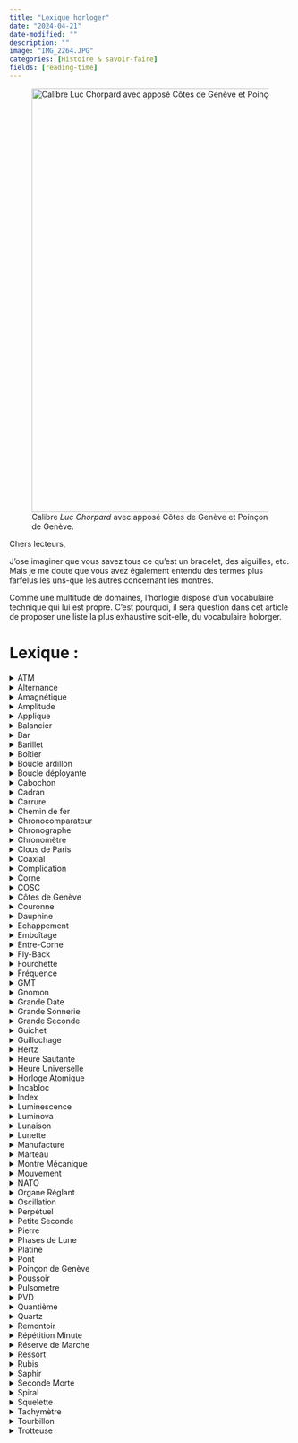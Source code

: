 ```yaml
---
title: "Lexique horloger"
date: "2024-04-21"
date-modified: ""
description: ""
image: "IMG_2264.JPG"
categories: [Histoire & savoir-faire] 
fields: [reading-time]
---
```


![Calibre *Luc Chorpard* avec apposé Côtes de Genève et Poinçon de Genève.](IMG_2265.JPG){fig-align="center" width="20cm"}

Chers lecteurs,

J'ose imaginer que vous savez tous ce qu'est un bracelet, des aiguilles, etc. Mais je me doute que vous avez également entendu des termes plus farfelus les uns-que les autres concernant les montres.

Comme une multitude de domaines, l'horlogie dispose d'un vocabulaire technique qui lui est propre. C'est pourquoi, il sera question dans cet article de proposer une liste la plus exhaustive soit-elle, du vocabulaire holorger.

# **Lexique :**

<details>

<summary>ATM</summary>

<br> Abbréviation d' « atmosphère normale », ATM est une unité de pression indiquant l'étanchéité d'une montre. Par exemple, une montre offrant une étanchéité de 10ATM résiste à une pression de 10 bars, soit 100 mètres de profondeur. Cependant, c'est une indication à ne pas prendre au premier degré. Par exemple, la plongée requiert une capacité de 20ATM minimum.

![Tudor Pelagos, étenchéité de 50 ATM](atm.jpeg){fig-align="center" width="10cm"}

</details>

<details>

<summary>Alternance</summary>

<br> Déplacement d'un pendule ou d'un balancier entre deux positions extrêmes (A' \> A »). Deux alternances, soit un aller-retour, constituent une oscillation, soit le fameux « tic-tac » d'une montre. En règle générale, un balancier compte 5 oscillations par seconde (fréquence de marche de 18,000 alternances à l'heure -- 2,5Hz), 8 oscillations par seconde (fréquence de marche de 28,800 alternances à l'heure -- 4Hz) ou 10 oscillations par seconde (fréquence de marche de 36,000 alternances à l'heure -- 5Hz).

</details>

<details>

<summary>Amagnétique</summary>

<br> Se dit d'une montre dont le fonctionnement des organes réglants ne sont pas affectés par le magnétisme. La majorité des pièces d'horlogerie étant fabriquées à partir de métaux et d'alliages ferreux, celles-ci sont habituellement déréglées par les champs magnétiques. La définition d'une montre antimagnétique est régie par la norme ISO 764, celle-ci devant être apte à fonctionner après une exposition accidentelle à un champ de 4800 A/m (soit 60 gauss).

![](amagnétisme.webp){fig-align="center" width="10cm"}

</details>

<details>

<summary>Amplitude</summary>

<br> Angle maximum entre les deux positions extrêmes d'une pendule ou d'un balancier (A\>A »). Cela équivaut au trajet complet effectué par le balancier lors d'une alternance. En règle générale, l'amplitude d'un balancier se situe entre 180° et 315°. Si l'amplitude dépasse cette valeur, le balancier peut buter contre la fourchette, ce que les horlogers appellent le rabattement.

![](amplitude.jpeg){fig-align="center" width="10cm"}

</details>

<details>

<summary>Applique</summary>

<br> Les appliques sont les index ou marquages découpés dans une plaque métallique puis apposés à même le cadran, soit par collage ou par rivetage.

![](appliques.jpeg){fig-align="center" width="10cm"}

</details>

<details>

<summary>Balancier</summary>

<br> Élément mobile généralement de forme circulaire, c'est l'organe qui règle la montre. Celui-ci oscille sur son axe de rotation et est accouplé au spiral, ressort lui permettant d'imprimer un mouvement de va-et-vient parfaitement régulier, appelé oscillation (le fameux « tic-tac »). Dans le cas des montres à quartz, le spiral est remplacé par un moteur électrique alimenté par une pile.

![](balancier.jpeg){fig-align="center" width="10cm"}

</details>

<details>

<summary>Bar</summary>

<br> Unité de pression atmosphérique de référence, 1 bar soit 1013 hectopascals, c'est un terme permettant d'indiquer l'étanchéité d'une montre (voir aussi ATM).

</details>

<details>

<summary>Barillet</summary>

<br> Le barillet est un ensemble formé d'une boîte cylindrique et d'une roue dentée fermée par un couvercle. Il permet d'accumuler l'énergie produite par le système de remontage pour ensuite la redistribuer aux différents engrenages du mouvement.

![](barillet.jpeg){fig-align="center" width="10cm"}

</details>

<details>

<summary>Boîtier</summary>

<br> Le boîtier (ou boîte) est la principale protection d'une montre et permet de protéger le mécanisme contre les chocs, l'humidité ainsi que la poussière. Il est composé d'une partie principale appelée carrure contenant le mouvement, le cadran et les aiguilles, à laquelle sont fixés les divers éléments extérieurs.

</details>

<details>

<summary>Boucle ardillon</summary>

<br> La boucle ardillon est le type de fermoir le plus classique, composé d'une pointe métallique articulée sur une boucle permettant de fermer le bracelet grâce à une perforation dans le brin percé.

</details>

<details>

<summary>Boucle déployante</summary>

<br> La boucle déployante est un fermoir articulé qui se déploie lors de son ouverture. Elle permet notamment à la montre de flotter autour du poignet en cas d'ouverture accidentelle.

</details>

<details>

<summary>Cabochon</summary>

<br> Désigne un type d'ornement utilisé sur la couronne et parfois sur le cadran. Il s'agit généralement d'une pierre précieuse ou fine, polie (et non taillée).

</details>

<details>

<summary>Cadran</summary>

<br> Le cadran est une pièce généralement métallique sur laquelle s'affiche des indications diverses telles que les heures, minutes et secondes.

</details>

<details>

<summary>Carrure</summary>

<br> La carrure est l'une des trois pièces maîtresses du boîtier qui accueille le mouvement. Elle se trouve entre le fond de boîte et la lunette de la montre.

</details>

<details>

<summary>Chemin de fer</summary>

<br> Échelle de minuterie imprimée sur le cadran qui se distingue de par sa ressemblance avec les rails d'un chemin de fer.

</details>

<details>

<summary>Chronocomparateur</summary>

<br> Appareil d'horloger permettant de tester rapidement la marche d'une montre, généralement en 1 à 3 minutes, grâce au son généré par les chocs de l'échappement. Ceux-ci sont ensuite transformés en émissions de courant éléctrique variable puis amplifiés. Un chronocomparateur permet notamment de de vérifier la précision d'une montre puis de détecter des anomalies.

</details>

<details>

<summary>Chronographe</summary>

<br> Un chronographe est une montre indiquant les heures, les minutes et les secondes, complétée d'une aiguille se mettant en marche/arrêt sur simple action d'un poussoir afin de mesurer la durée d'un événement. Il possède généralement des compteurs d'heures et minutes totalisant les tours de l'aiguille du chronographe.

</details>

<details>

<summary>Chronomètre</summary>

<br> Plus qu'un simple appareil de mesure du temps, en horlogerie, un chronomètre désigne une montre de haute précision ayant obtenu une certification de chronométrie par une organisation spécialisée, neutre et officielle. On recense notamment le Contrôle Officiel Suisse des Chronomètres (COSC), l'observatoire de Genève ou celui de Neuchâtel mais aussi le METAS-Cert

</details>

<details>

<summary>Clous de Paris</summary>

<br> Type de guillochage que l'on retrouve sur des cadrans très classiques, composé de lignes entrecroisée set creusées, formant de petites pyramides.

</details>

<details>

<summary>Coaxial</summary>

<br> Par définition, le terme coaxial signifie « sur le même axe » et désigne donc un mouvement possédant plusieurs aiguilles sur le même axe (heures, minutes, secondes).

</details>

<details>

<summary>Complication</summary>

<br> La complication désigne toute autre fonction qu'une montre peut posséder autre que l'indication des heures, minutes et secondes. Cela comprend par exemple le calendrier perpétuel, le tourbillon, les fuseaux horaires, le chronographe ou encore les phases de lune.

</details>

<details>

<summary>Corne</summary>

<br> Solidaires de la carrure et situées aux extrémités du boîtier, les cornes ont pour fonction d'accrocher le bracelet à la montre. La petite barrette qui s'y loge grâce à de petits trous, passant aussi à l'intérieur du bracelet afin de le maintenir, est également appelée entre-corne.

</details>

<details>

<summary>COSC</summary>

<br> Le Contrôle Officiel Suisse des Chronomètres (COSC), est une association à but non lucratif qui s'occupe de décerner le titre de chronomètre certifié. Pour cela, un système de mesures et de contrôles sur une durée de 15 jours a été rigoureusement mis en place afin de gager la fiabilité et la qualité des montres de manière individuelle (et non par collection). Pour une montre mécanique, l'écart de marche toléré selon les températures et positions testées se situe entre -4 et +6 secondes par jour.

</details>

<details>

<summary>Côtes de Genève</summary>

<br> La décoration en **côtes de Genève** est un type de finition présent sur nombre de mouvements d'horlogerie, principalement pour les platines. Cette décoration est formée de stries parallèles, ondulées, usinées dans le métal à l'aide d'un outil rotatif abrasif qui effectue des passes successives parallèles. Ce type de finition est emblématique de l'horlogerie suisse depuis le fin du [xix]{.smallcaps}^e^ siècle. Les sillons avaient historiquement le rôle de capturer les poussières afin d'éviter qu'elles viennent bloquer les engrenages, cependant la fonction de ces finitions est maintenant surtout décorative.

</details>

<details>

<summary>Couronne</summary>

<br> La couronne (de remontoir) est un bouton présent à l'extérieur du boîtier permettant de remonter le mouvement manuellement ainsi que de régler l'heure de la montre.

</details>

<details>

<summary>Dauphine</summary>

<br> Reprenant la forme d'un triangle effilé dont la forme se continue vers l'embase, les aiguilles dauphines affichent généralement un certain relief sur leur partie centrale, créant des facettes jouant avec les reflets de lumière.

</details>

<details>

<summary>Echappement</summary>

<br> Désigne le mécanisme positionné entre le rouage (l'ensemble des roues et pignons transmettant la force depuis le barillet) et l'organe réglant (ou régulateur -- soit le duo balancier et spiral -- permettant la division en périodes de temps). L'échappement permet d'interrompre le mouvement des roues afin de distribuer l'énergie au balancier à intervalles réguliers. La quasi-totalité des montres suisses utilisent un échappement à ancre composé de 3 groupes de pièces : la roue d'échappement, l'ancre et le double plateau.

</details>

<details>

<summary>Emboîtage</summary>

<br> Étape de l'assemblage d'une montre durant laquelle le mouvement est introduit puis fixé dans le boîtier.

</details>

<details>

<summary>Entre-Corne</summary>

<br> Espace situé entre les cornes d'un boîtier de montre. Sa mesure détermine généralement la largeur du bracelet pouvant être fixé au boîtier. Dans certains cas, l'entre-corne est aussi utilisée pour désigner la tige métallique (pompe) permettant de fixer le bracelet.

</details>

<details>

<summary>Fly-Back</summary>

<br> Aussi appelé « retour en vol », le fly-back est une fonction ayant été mise au point pour les pilotes d'avion, permettant de mesurer la durée d'un événement et de le remettre à zéro sans avoir à arrêter l'aiguille du chronographe.

</details>

<details>

<summary>Fourchette</summary>

<br> Partie de l'ancre ressemblant à une fourchette et faisant la liaison entre le balancier et l'échappement.

</details>

<details>

<summary>Fréquence</summary>

<br> Mesurée en hertz, la fréquence fait référence au nombre d'oscillations qu'effectue le balancier d'une montre en une seule seconde (généralement compris entre 5 et 10). Par vulgarisation, on la traduit souvent en nombre d'alternances par heure, soit 18000 (2,5Hz), 21600 (3Hz), 28800 (4Hz) ou 36000 (5Hz)

</details>

<details>

<summary>GMT</summary>

<br> Abbréviation signifiant « Greenwich Mean Time ». Ce terme désigne l'heure solaire au méridien de l'observatoire de Greenwich en Angleterre, soit un temps civil d'une durée de 24 heures commençant à minuit. Sur une montre, la fonction GMT fait référence à l'affichage d'un second fuseau horaire de façon simultanée avec l'heure locale.

</details>

<details>

<summary>Gnomon</summary>

<br> Le gnomon fut l'un des tout premiers dispositifs de mesure du temps. Ancêtre du cadran solaire, cet instrument astronomique est composé d'un corps placé à la verticale et projetant une ombre dont la longueur détermine les moments de la journée. Au lever et au coucher du soleil, elle est infinie tandis qu'elle est la plus courte à midi lorsque le soleil est à son plus haut.

</details>

<details>

<summary>Grande Date</summary>

<br> Cette complication horlogère permet l'affichage de la date via deux disques distincts, contrairement à une date traditionnelle qui s'affiche sur un seul disque. Le résultat est une date surdimensionnée, d'où son nom de grande date.

</details>

<details>

<summary>Grande Sonnerie</summary>

<br> Cette complication horlogère permet à la montre de sonner au passage des heures, mais également des quarts d'heure. Un bouton-poussoir permet d'activer la sonnerie à la demande. Le nombre de composants nécessaires à l'élaboration d'un tel mouvement en font la complication la plus complexe de toutes.

</details>

<details>

<summary>Grande Seconde</summary>

<br> La grande seconde fait référence à la trotteuse, soit l'aiguille indiquant les secondes au centre d'une montre. Ce terme s'oppose à la petite seconde parfois placée dans un petit cadran à 6 heures.

</details>

<details>

<summary>Guichet</summary>

<br> Petite ouverture située au niveau du cadran et sous laquelle est affichée diverses indications, notamment la date généralement à 3 heures. Un guichet peut aussi afficher d'autres informations telles que le jour, le mois, les phases lunaires, mais aussi les minutes/heures dans le cas d'une « montre à guichet ».

</details>

<details>

<summary>Guillochage</summary>

<br> Technique de gravure, effectuée à la main avec un burin ou à la machine avec un tour à guillocher, permettant de décorer une surface métallique de lignes droites ou de courbes symétriques. Généralement présent sur les cadrans, le guillochage peut aussi être appliqué sur le boîtier d'une montre.

</details>

<details>

<summary>Hertz</summary>

<br> Unité de mesure de fréquence d'un événement sur une seconde. En horlogerie, le Hertz (Hz) est utilisé pour mesurer la fréquence de marche d'un mouvement.

</details>

<details>

<summary>Heure Sautante</summary>

<br> Se dit d'une montre dont l'indication de l'heure se fait dans un guichet (généralement situé à midi) et dont le changement d'heure s'effectue par saut toutes les 60 minutes. Cette complication a été inventée par l'horloger français Blondeau dans les années 1830.

</details>

<details>

<summary>Heure Universelle</summary>

<br> Complication inventée par l'horloger suisse Louis Cottier, permettant à une montre d'afficher simultanément l'heure des 24 fuseaux horaires du monde. L'heure universelle (ou worldtimer en anglais) fonctionne grâce à un anneau rotatif gradué sur 24 heures qui pointe vers un anneau fixe marqué du nom des grandes villes qui représentent chaque fuseau.

</details>

<details>

<summary>Horloge Atomique</summary>

<br> Horloge de très haute précision dont le dispositif oscillant utilise la fréquence des radiations émises entre deux niveaux d'énergie d'atomes. La plus précise d'entre elles dévie d'une seconde tous les 16 milliards d'années.

</details>

<details>

<summary>Incabloc</summary>

<br> Marque déposée d'amortisseur de chocs permettant de conserver l'alignement des axes du balancier d'un mouvement mécanique. Composé d'un bloc renfermant un chaton, une pierre à trou, un contre-pivot et un ressort-lyre, ce système antichocs est le plus utilisé dans les calibres suisses.

</details>

<details>

<summary>Index</summary>

<br> L'index fait référence à un certain marquage des heures, soit les repères ayant progressivement remplacé les chiffres romains ou arabes allant généralement de 1 à 12 sur le cadran.

</details>

<details>

<summary>Luminescence</summary>

<br> Par définition la luminescence désigne l'émission de rayons de lumière. En horlogerie, il s'agit de la matière recouvrant l'index et les aiguilles permettant de lire l'heure dans l'obscurité. Le tritium fût la matière utilisée par le passé mais a été remplacée par le système LumiNova à cause de ses propriétés radioactives.

</details>

<details>

<summary>Luminova</summary>

<br> Le LumiNova est une pâte lumineuse composée d'ampoules de tritum qui permet d'emmagasiner la lumière pour ensuite la refléter une fois plongée dans l'obscurité. Cette matière a permis d'écarter les sels de radium présentes dans le tritium et ainsi évincer la propriété radioactive de cette matière.

</details>

<details>

<summary>Lunaison</summary>

<br> Aussi appelé mois lunaire, la lunaison désigne l'intervalle de temps séparant deux nouvelles lunes consécutives. Ce cycle complet fait approximativement 29,5 jours et se décompose en 8 phases : nouvelle lune, premier croissant, premier quartier, lune gibbeuse croissante, pleine lune, lune gibbeuse décroissante, dernier quartier et dernier croissant.

</details>

<details>

<summary>Lunette</summary>

<br> La lunette est l'un des éléments principaux du boîtier. Elle se trouve sur la partie supérieure, au-dessus de la carrure, et porte la glace de la montre. Celle-ci peut être tournante afin d'indiquer diverses informations telles que la durée d'un événement. Lorsqu'elle est unidirectionnelle, elle ne tourne que dans un seul sens, notamment pour les montres de plongée.

</details>

<details>

<summary>Manufacture</summary>

<br> Symbole de qualité en horlogerie, une manufacture désigne une fabrique produisant ses produits de manière artisanale, soit en quasi-totalité. Ce terme fait notamment écho à un mouvement entièrement développé par une marque.

</details>

<details>

<summary>Marteau</summary>

<br> Le marteau est une pièce métallique qui frappe les timbres afin de les faire vibrer et ainsi produire des sons. C'est une pièce que l'on retrouve dans les montres à sonnerie.

</details>

<details>

<summary>Montre Mécanique</summary>

<br> Une montre mécanique, en opposition à une montre à quartz, est une montre qui fonctionne sans pile. Elle est animée par un mouvement à remontage manuel, nécessitant d'être remonté tous les jours en tournant la couronne, ou automatique qui se remonte par les mouvements de la personne via un rotor tournant autour d'un axe.

</details>

<details>

<summary>Mouvement</summary>

<br> Le mouvement d'une montre désigne l'ensemble des pièces et mécanisme la faisant fonctionner. Les différents types de mouvements sont appelés calibres.

</details>

<details>

<summary>NATO</summary>

<br> Les bracelets NATO ont été mis au point en 1973 à la demande du Ministère de la Défense Britannique qui recherchait un bracelet résistant à toute épreuve afin d'équiper ses armées. Cette origine militaire résonne toujours dans leur nom : North Atlantic Treaty Organization (NATO ou OTAN en français).

</details>

<details>

<summary>Organe Réglant</summary>

<br> Les organes réglants, aussi appelés régulateurs, désignent le balancier et le spiral qui fonctionnent avec l'échappement à ancre. Ils permettent le comptage du temps ainsi que la division en heures, minutes et secondes.

</details>

<details>

<summary>Oscillation</summary>

<br> C'est le déplacement aller-retour d'un pendule ou d'un balancier entre deux positions extrêmes (A' \> A » \> A'). Une oscillation est constituée de deux alternances, c'est le fameux tic-tac d'une montre.

</details>

<details>

<summary>Perpétuel</summary>

<br> Le terme perpétuel fait référence au quantième perpétuel, soit l'affichage de la date par son numéro. Le calendrier perpétuel lui, est un type de complication permettant d'afficher le jour du mois ainsi que le mois sur le cadran d'une montre mécanique. Celui-ci tient compte des mois irréguliers de 31, 30, 29 ou 28 jours puis des années bissextiles.

</details>

<details>

<summary>Petite Seconde</summary>

<br> Fonction permettant d'afficher les secondes dans un compteur déporté, contrairement à la grande seconde dont l'axe est situé au centre de la montre. On retrouve généralement la petite seconde à 6 ou 9 heures.

</details>

<details>

<summary>Pierre</summary>

<br> Aussi appelé rubis (synthétiques), les pierres d'horlogerie permettent de diminuer les frottements au sein d'un mouvement mécanique. Fabriquées en corindon synthétique, elles se reconnaissent immédiatement de par leur couleur rouge-rosée. Cette même matière est également utilisée pour les palettes d'un échappement à ancre.

</details>

<details>

<summary>Phases de Lune</summary>

<br> Les phases de lune sont une complication horlogère permettant l'affichage des diverses phases lunaires sur le cadran d'une montre. Une lunaison se divise en quatre phases : nouvelle lune, premier quartier, pleine lune et dernier quartier, effectuant un cycle complet en 29 jours, 12 heures, 44 minutes et 2,8 secondes.

</details>

<details>

<summary>Platine</summary>

<br> Un mot pour deux définitions. La première désigne est un métal plus précieux que l'or, lourd et inoxydable, que l'on retrouve dans certaines montres de luxe. La seconde désigne la plaque qui soutient les ponts et les organes d'un mouvement mécanique, mais aussi sur laquelle repose le cadran; la platine est creusée et percée pour recevoir les pièces du mouvement.

</details>

<details>

<summary>Pont</summary>

<br> Pièce métallique fixée sur la platine par les pieds et dans laquelle tournent les pivots mobiles du mouvement (barillet, roue de centre, renvoi, ancre, etc). Ses extrémités sont fixées par des vis.

</details>

<details>

<summary>Poinçon de Genève</summary>

<br> Le Poinçon de Genève est le sceau de qualité horlogère instauré par le Grand Conseil du canton de Genève en 1886. Cette certification est un standard d'excellence et l'emblème de la haute-horlogerie genevoise, il garantit la provenance des montres, leur bienfacture et leur fiabilité.

</details>

<details>

<summary>Poussoir</summary>

<br> Le poussoir désigne un bouton que l'on actionne afin de mettre un mécanisme en mouvement. Il permet notamment de commander l'ouverture d'un couvercle ou le démarrage/arrêt d'un chronographe.

</details>

<details>

<summary>Pulsomètre</summary>

<br> Type de chronographe ou échelle de mesure permettant de compter les pulsations du coeur. Selon l'unité de référence, il suffit de déclencher le chronographe -- ou d'attendre que la trotteuse soit à midi -- puis de compter 15 ou 30 pulsation et de regarder l'échelle pulsométrique afin de connaître le rythme cardiaque. C'est une fonction qui était autrefois très utile pour les médecins et infirmières afin de leur éviter de compter les pulsation sur une minute complète

</details>

<details>

<summary>PVD</summary>

<br> Acronyme de Physical Vapor Deposition, soit dépôt physique en phase vapeur, cette expression regroupe plusieurs méthodes. Dans tous les cas, il s'agit d'un procédé de métallisation par dépôt sous vide de films minces. C'est un type de placage qui permet d'obtenir des rendus de couleur, notamment au niveau du boîtier, et bien moins onéreux que le plaqué or par exemple.

</details>

<details>

<summary>Quantième</summary>

<br> Le quantième est un mécanisme qui permet l'affichage de la date du jour sur le cadran d'une montre. S'il est perpétuel, celui-ci tient automatiquement compte des mois de 31 et 30 jours ainsi que de 28 et 29 jours en février, puis des années bissextiles grâce à une mémoire mécanique.

</details>

<details>

<summary>Quartz</summary>

<br> Le quartz, ou oxyde de silicium, est une espèce minérale possédant des propriétés piézoélectriques. En horlogerie, son utilisation permet aux mouvements alimentés par courant électrique, grâce à une pile, de vibrer à une fréquence très élevée (32Khz) et donc d'offrir une très grande précision.

</details>

<details>

<summary>Remontoir</summary>

<br> Le remontoir est une petite tige reliée à une molette désignant souvent la couronne de remontoir, permettant le remontage manuel ou automatique d'une montre. Cette pièce sert à armer, soit retendre le ressort ou remonter le poids des horloges.

</details>

<details>

<summary>Répétition Minute</summary>

<br> La répétition minute est une complication permettant au porteur de la montre de connaître, à la demande, l'heure exacte sans regarder son cadran. C'est une complication particulièrement difficile à réaliser qui, grâce à un petit marteau tapant une clochette miniature, indique le temps via des notes graves et aigües.

</details>

<details>

<summary>Réserve de Marche</summary>

<br> La réserve de marche désigne le temps de fonctionnement d'une montre sans que celle-ci ait besoin d'être remontée, ou portée dans le cas d'une montre automatique. En règle générale, les mécanismes disposent d'une réserve de marche d'environ quarante heures.

</details>

<details>

<summary>Ressort</summary>

<br> En horlogerie, le ressort est un ruban en acier trempé et bleui, ou d'une autre composition spéciale, enroulé à l'intérieur du barillet. C'est la source d'énergie mécanique d'une montre.

</details>

<details>

<summary>Rubis</summary>

<br> Le rubis est une pierre précieuse de couleur rouge composée de corindon, oxyde d'aluminium, d'une grande dureté (2ème minéral le plus dur après le diamant). Elle a donné son nom à une pièce en horlogerie ayant pour fonction de réduire les frottements à certains endroits du mouvement.

</details>

<details>

<summary>Saphir</summary>

<br> Le verre de saphir est un matériau quasiment inrayable ayant pour fonction de protéger le cadran et les aiguilles d'une montre. Certains modèles de luxe l'utilisent même pour remplacer les fonds de boîte.

</details>

<details>

<summary>Seconde Morte</summary>

<br> Caractéristique des montres à quartz, la seconde morte désigne le mouvement d'une aiguille se déplaçant au rythme d'un saut par seconde. Dans l'horlogerie mécanique, la seconde morte est une véritable prouesse technique.

</details>

<details>

<summary>Spiral</summary>

<br> Le spiral est un petit ressort en forme de spirale (qui fait partie de l'organe réglant) permettant de régulariser le mouvement d'une montre. Il ramène le balancier en position initiale pour enclencher une nouvelle oscillation. Sa qualité a un grand impact sur la précision de l'heure donnée.

</details>

<details>

<summary>Squelette</summary>

<br> Aussi appelé mouvement squelette, le squelette est une technique esthétique dans laquelle certaines parties d'une montre ont été entrouvertes afin d'en dévoiler les organes.

</details>

<details>

<summary>Tachymètre</summary>

<br> Le tachymètre est un instrument permettant de mesurer la vitesse. Ce compteur de sport est muni d'un cadran à échelle qui lui sert à calculer une vitesse moyenne en fonction du temps nécessaire pour parcourir une distance donnée (souvent de 1000 mètres).

</details>

<details>

<summary>Tourbillon</summary>

<br> Dispositif mécanique mis au point par Abraham-Louis Breguet en 1801 afin de compenser les écarts de marche causés par la gravité terrestre en position verticale, le tourbillon renferme les composants permettant le va-et-vient du balancier dans une petite cage mobile au centre de la montre effectuant un tour par minute. C'est un mouvement très complexe qui a permis d'améliorer la précision des montres mécaniques.

</details>

<details>

<summary>Trotteuse</summary>

<br> La trotteuse est le nom donné à l'aiguille des secondes qui, avançant par à-coups, suit les oscillations du balancier. La grande trotteuse est fixée au centre du cadran alors que la petite trotteuse est elle placée sur un cadran spécifique.

</details>

